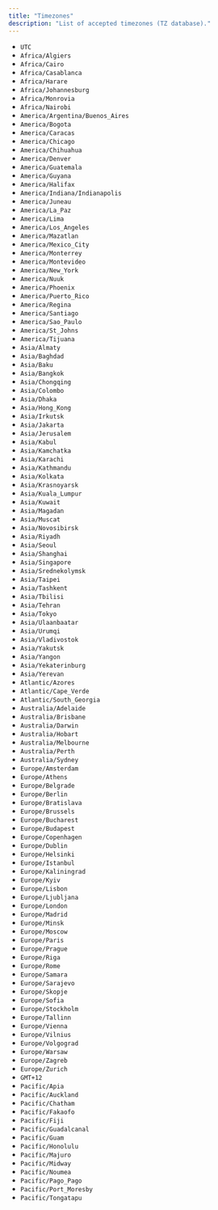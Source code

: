 ```yaml
---
title: "Timezones"
description: "List of accepted timezones (TZ database)."
---
```


- `UTC`
- `Africa/Algiers`
- `Africa/Cairo`
- `Africa/Casablanca`
- `Africa/Harare`
- `Africa/Johannesburg`
- `Africa/Monrovia`
- `Africa/Nairobi`
- `America/Argentina/Buenos_Aires`
- `America/Bogota`
- `America/Caracas`
- `America/Chicago`
- `America/Chihuahua`
- `America/Denver`
- `America/Guatemala`
- `America/Guyana`
- `America/Halifax`
- `America/Indiana/Indianapolis`
- `America/Juneau`
- `America/La_Paz`
- `America/Lima`
- `America/Los_Angeles`
- `America/Mazatlan`
- `America/Mexico_City`
- `America/Monterrey`
- `America/Montevideo`
- `America/New_York`
- `America/Nuuk`
- `America/Phoenix`
- `America/Puerto_Rico`
- `America/Regina`
- `America/Santiago`
- `America/Sao_Paulo`
- `America/St_Johns`
- `America/Tijuana`
- `Asia/Almaty`
- `Asia/Baghdad`
- `Asia/Baku`
- `Asia/Bangkok`
- `Asia/Chongqing`
- `Asia/Colombo`
- `Asia/Dhaka`
- `Asia/Hong_Kong`
- `Asia/Irkutsk`
- `Asia/Jakarta`
- `Asia/Jerusalem`
- `Asia/Kabul`
- `Asia/Kamchatka`
- `Asia/Karachi`
- `Asia/Kathmandu`
- `Asia/Kolkata`
- `Asia/Krasnoyarsk`
- `Asia/Kuala_Lumpur`
- `Asia/Kuwait`
- `Asia/Magadan`
- `Asia/Muscat`
- `Asia/Novosibirsk`
- `Asia/Riyadh`
- `Asia/Seoul`
- `Asia/Shanghai`
- `Asia/Singapore`
- `Asia/Srednekolymsk`
- `Asia/Taipei`
- `Asia/Tashkent`
- `Asia/Tbilisi`
- `Asia/Tehran`
- `Asia/Tokyo`
- `Asia/Ulaanbaatar`
- `Asia/Urumqi`
- `Asia/Vladivostok`
- `Asia/Yakutsk`
- `Asia/Yangon`
- `Asia/Yekaterinburg`
- `Asia/Yerevan`
- `Atlantic/Azores`
- `Atlantic/Cape_Verde`
- `Atlantic/South_Georgia`
- `Australia/Adelaide`
- `Australia/Brisbane`
- `Australia/Darwin`
- `Australia/Hobart`
- `Australia/Melbourne`
- `Australia/Perth`
- `Australia/Sydney`
- `Europe/Amsterdam`
- `Europe/Athens`
- `Europe/Belgrade`
- `Europe/Berlin`
- `Europe/Bratislava`
- `Europe/Brussels`
- `Europe/Bucharest`
- `Europe/Budapest`
- `Europe/Copenhagen`
- `Europe/Dublin`
- `Europe/Helsinki`
- `Europe/Istanbul`
- `Europe/Kaliningrad`
- `Europe/Kyiv`
- `Europe/Lisbon`
- `Europe/Ljubljana`
- `Europe/London`
- `Europe/Madrid`
- `Europe/Minsk`
- `Europe/Moscow`
- `Europe/Paris`
- `Europe/Prague`
- `Europe/Riga`
- `Europe/Rome`
- `Europe/Samara`
- `Europe/Sarajevo`
- `Europe/Skopje`
- `Europe/Sofia`
- `Europe/Stockholm`
- `Europe/Tallinn`
- `Europe/Vienna`
- `Europe/Vilnius`
- `Europe/Volgograd`
- `Europe/Warsaw`
- `Europe/Zagreb`
- `Europe/Zurich`
- `GMT+12`
- `Pacific/Apia`
- `Pacific/Auckland`
- `Pacific/Chatham`
- `Pacific/Fakaofo`
- `Pacific/Fiji`
- `Pacific/Guadalcanal`
- `Pacific/Guam`
- `Pacific/Honolulu`
- `Pacific/Majuro`
- `Pacific/Midway`
- `Pacific/Noumea`
- `Pacific/Pago_Pago`
- `Pacific/Port_Moresby`
- `Pacific/Tongatapu`
